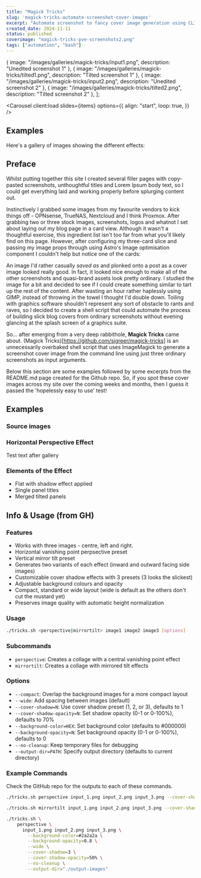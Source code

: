 ```yaml
---
title: "Magick Tricks"
slug: 'magick-tricks-automate-screenshot-cover-images'
excerpt: "Automate screenshot to fancy cover image generation using CLI only"
created_date: 2024-11-11
status: published
coverimage: "magick-tricks-pve-screenshots2.png"
tags: ["automation", "bash"]
---
```




  { image: "/images/galleries/magick-tricks/input1.png", description: "Unedited screenshot 1" },
  { image: "/images/galleries/magick-tricks/tilted1.png", description: "Tilted screenshot 1" },
  { image: "/images/galleries/magick-tricks/input2.png", description: "Unedited screenshot 2" },
  { image: "/images/galleries/magick-tricks/tilted2.png", description: "Tilted screenshot 2" },
];



<Carousel client:load slides={items} options={{
    align: "start",
    loop: true,
  }} />

## Examples

Here's a gallery of images showing the different effects:



## Preface

Whilst putting together this site I created several filler pages with copy-pasted screenshots, unthoughtful titles and Lorem Ipsum body text, so I could get everything laid and working properly before splurging content out.

Instinctively I grabbed some images from my favourite vendors to kick things off - OPNsense, TrueNAS, Nextcloud and I think Proxmox. After grabbing two or three stock images, screenshots, logos and whatnot I set about laying out my blog page in a card view. Although it wasn't a thoughtful exercise, this ingredient list isn't too far from what you'll likely find on this page. However, after configuring my three-card slice and passing my image props through using Astro's Image optimisation component I couldn't help but notice one of the cards:

An image I'd rather casually *saved as* and plonked onto a post as a cover image looked really good. In fact, it looked nice enough to make all of the other screenshots and quasi-brand assets look pretty ordinary. I studied the image for a bit and decided to see if I could create something similar to tart up the rest of the content. After wasting an hour rather haplessly using GIMP, instead of throwing in the towel I thought I'd double down. Toiling with graphics software shouldn't represent any sort of obstacle to rants and raves, so I decided to create a shell script that could automate the process of building slick blog covers from ordinary screenshots without evening glancing at the splash screen of a graphics suite. 

So... after emerging from a very deep rabbithole, **Magick Tricks** came about. (Magick Tricks)[https://github.com/sigreer/magick-tricks] is an unnecessarily overbaked shell script that uses ImageMagick to generate a screenshot cover image from the command line using just three ordinary screenshots as input arguments.

Below this section are some examples followed by some excerpts from the README.md page created for the Github repo. So, if you spot these cover images across my site over the coming weeks and months, then I guess it passed the 'hopelessly easy to use' test!

## Examples


### Source images

### Horizontal Perspective Effect

Test text after gallery

### Elements of the Effect

- Flat with shadow effect applied
- Single panel titles
- Merged tilted panels

## Info & Usage (from GH)

### Features

- Works with three images - centre, left and right.
- Horizontal vanishing point perpsective preset
- Vertical mirror tilt preset
- Generates two variants of each effect (inward and outward facing side images)
- Customizable cover shadow effects with 3 presets (3 looks the slickest)
- Adjustable background colours and opacity
- Compact, standard or wide layout (wide is default as the others don't cut the mustard yet)
- Preserves image quality with automatic height normalization

### Usage

```bash showLineNumbers=false caption="Magick Tricks Usage"
./tricks.sh <perspective|mirrortilt> image1 image2 image3 [options]
```

### Subcommands

- ``perspective``: Creates a collage with a central vanishing point effect
- ``mirrortilt``: Creates a collage with mirrored tilt effects

### Options

- `--compact`: Overlap the background images for a more compact layout
- `--wide`: Add spacing between images (default)
- `--cover-shadow=N`: Use cover shadow preset (1, 2, or 3), defaults to 1
- `--cover-shadow-opacity=N`: Set shadow opacity (0-1 or 0-100%), defaults to 70%
- `--background-color=HEX`: Set background color (defaults to #000000)
- `--background-opacity=N`: Set background opacity (0-1 or 0-100%), defaults to 0
- `--no-cleanup`: Keep temporary files for debugging
- `--output-dir=PATH`: Specify output directory (defaults to current directory)

### Example Commands

Check the GitHub repo for the outputs to each of these commands.

```bash title="perspective" caption="cover shadow preset style 1"
./tricks.sh perspective input_1.png input_2.png input_3.png --cover-shadow=1
```

```bash title="mirror tilt" caption="compact output with cover-shadow preset 2"
./tricks.sh mirrortilt input_1.png input_2.png input_3.png --cover-shadow=2 --compact
```

```bash title="perspective with custom options" caption="wide mode with custom background, no post-processing file removal and custom output dir"
./tricks.sh \
    perspective \
      input_1.png input_2.png input_3.png \
        --background-color=#2a2a2a \
        --background-opacity=0.8 \
        --wide \
        --cover-shadow=3 \
        --cover-shadow-opacity=50% \
        --no-cleanup \
        --output-dir="./output-images"
```

